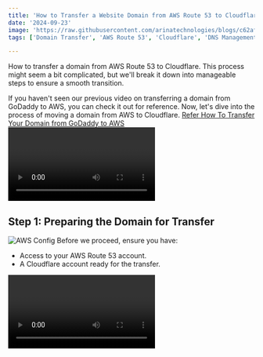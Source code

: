 ```yaml
---
title: 'How to Transfer a Website Domain from AWS Route 53 to Cloudflare: A Step-by-Step Guide'
date: '2024-09-23'
image: 'https://raw.githubusercontent.com/arinatechnologies/blogs/c62afd4b56064386a9bca4304f2998b17a484561/images/awstocloudflare.webp'
tags: ['Domain Transfer', 'AWS Route 53', 'Cloudflare', 'DNS Management', 'Website Hosting','Cloud Management','Transfer Domain from AWS to Cloudflare','AWS Route 53 Domain Transfer','Cloudflare Domain Management','DNS Transfer to Cloudflare']

---
```

How to transfer a domain from AWS Route 53 to Cloudflare. This process might seem a bit complicated, but we'll break it down into manageable steps to ensure a smooth transition.

If you haven't seen our previous video on transferring a domain from GoDaddy to AWS, you can check it out for reference. Now, let's dive into the process of moving a domain from AWS to Cloudflare.
[Refer How To Transfer Your Domain from GoDaddy to AWS](https://www.arinatechnologies.com/posts/godaddy-aws)
<Video id="y47qSZTW0Og" title="How To Transfer Your Domain from GoDaddy to AWS"/>
## Step 1: Preparing the Domain for Transfer
![AWS Config](https://raw.githubusercontent.com/arinatechnologies/blogs/445678d36fdfea685c9e441b563bd471c98b9235/images/aws%20to%20cloudflare/route53.webp)
Before we proceed, ensure you have:
- Access to your AWS Route 53 account.
- A Cloudflare account ready for the transfer.
<Video id="MxZej0rjInc" title="How to Transfer a Website Domain from AWS Route 53 to Cloudflare "/>
In AWS Route 53:
![AWS Route 53](https://raw.githubusercontent.com/arinatechnologies/blogs/445678d36fdfea685c9e441b563bd471c98b9235/images/aws%20to%20cloudflare/registerdomains.webp)
1. Navigate to the **Registered Domains** section in the AWS Management Console.
2. Find the domain you want to transfer.
3. Before initiating the transfer, disable **Auto-Renew** for this domain. This prevents automatic renewal during the transfer process.
4. Turn off the **Transfer Lock** to allow other registrars, like Cloudflare, to accept the domain. This change may take a few minutes to propagate.

## Step 2: Obtain the Authorization Code
![Authorization Code](https://raw.githubusercontent.com/arinatechnologies/blogs/445678d36fdfea685c9e441b563bd471c98b9235/images/aws%20to%20cloudflare/authorizationcode.webp)
![Transfer Out](https://raw.githubusercontent.com/arinatechnologies/blogs/445678d36fdfea685c9e441b563bd471c98b9235/images/aws%20to%20cloudflare/transferout.webp)
1. In the **Registered Domains** section, look for the **Transfer Out** option.
2. Click on **Transfer to Another Registrar** and request the **Authorization Code**. AWS will generate a code for you. Copy this code, as it will be needed to authorize the transfer to Cloudflare.

## Step 3: Starting the Transfer on Cloudflare
![Domain Registration](https://raw.githubusercontent.com/arinatechnologies/blogs/445678d36fdfea685c9e441b563bd471c98b9235/images/aws%20to%20cloudflare/domainregistering.webp)
1. Go to [Cloudflare](https://www.cloudflare.com) and log into your account.
2. In the Cloudflare dashboard, navigate to the **Domain Registration** section.
![Transfer Domain](https://raw.githubusercontent.com/arinatechnologies/blogs/445678d36fdfea685c9e441b563bd471c98b9235/images/aws%20to%20cloudflare/transferdomains.webp) 
3. Choose the **Transfer Domain** option and enter the domain name you wish to transfer. Click **Continue**.
4. If you haven't already added the domain in Cloudflare, you'll be prompted to do so now. Enter the domain name and click **Continue**.

## Step 4: Updating Nameservers in AWS Route 53
![Nameservers](https://raw.githubusercontent.com/arinatechnologies/blogs/445678d36fdfea685c9e441b563bd471c98b9235/images/aws%20to%20cloudflare/nameservers.webp)
To successfully transfer your domain, you need to update the nameservers:
1. Go back to your AWS Route 53 account.
2. Navigate to the **Registered Domains** section and select your domain.
![Edit Name Servers](https://raw.githubusercontent.com/arinatechnologies/blogs/445678d36fdfea685c9e441b563bd471c98b9235/images/aws%20to%20cloudflare/editnameservers.webp)
3. Click on **Edit Name Servers**. Update the nameservers to the ones provided by Cloudflare.
4. *Always keep a backup of your original nameserver settings in case you need to revert changes.*
5. Save the changes. Note that DNS propagation can take up to 24 hours.

## Step 5: Validate the Nameservers

- After a few hours, return to your Cloudflare dashboard. Cloudflare will automatically validate the updated nameservers.
- Once validated, your domain will be marked as **Ready to Transfer** in Cloudflare.

## Step 6: Finalize the Transfer in Cloudflare
![Cloudflare](https://raw.githubusercontent.com/arinatechnologies/blogs/445678d36fdfea685c9e441b563bd471c98b9235/images/aws%20to%20cloudflare/requestauthorization.webp)
1. In the Cloudflare dashboard, select the domain that is ready for transfer.
2. Enter the **Authorization Code** you copied from AWS Route 53.
3. Review the pricing details and add a payment method in Cloudflare to cover the transfer fee.
4. Confirm and proceed with the transfer. Cloudflare will then initiate the transfer process.

## Step 7: Approve the Transfer in AWS Route 53
![Approve](https://raw.githubusercontent.com/arinatechnologies/blogs/445678d36fdfea685c9e441b563bd471c98b9235/images/aws%20to%20cloudflare/approve.webp)
AWS will send an email to the domain's registered email address to approve the transfer:
1. Check your email and click the link provided to approve the domain transfer. This step is crucial to confirm that you consent to the transfer.
2. Approve the transfer in the AWS console to expedite the process.

## Step 8: Monitoring the Transfer
![Active](https://raw.githubusercontent.com/arinatechnologies/blogs/445678d36fdfea685c9e441b563bd471c98b9235/images/aws%20to%20cloudflare/managedomains.webp)
- The transfer might take a few hours to complete. You can monitor the status in the Cloudflare dashboard.
- Once the transfer is complete, the domain status in Cloudflare will change to **Active**.

## Step 9: Post-Transfer Configurations

1. Verify that the domain is properly set up in Cloudflare and that the DNS records are configured correctly.
2. Adjust any additional settings in Cloudflare, such as automatic renewals and domain locks.

#### Conclusion

Congratulations! You've successfully transferred your domain from AWS Route 53 to Cloudflare. Remember, it's always a good idea to keep backups of your original settings and follow each step carefully to avoid any interruptions.
--- 
 [ Refer Cloud Consulting](https://www.arinatechnologies.com/consulting) <br/>
Ready to take your cloud infrastructure to the next level? Please reach out to us [ Contact Us](https://www.arinatechnologies.com/contact) <br/>
# Other Blogs
[Step-by-Step Guide: Install and Configure GitLab on AWS EC2 | DevOps CI/CD with GitLab on AWS](https://www.arinatechnologies.com/posts/gitLabonaws) <br/>
[Simplifying AWS Notifications: A Guide to User Notifications](https://www.arinatechnologies.com/posts/user-notifications) <br/>

